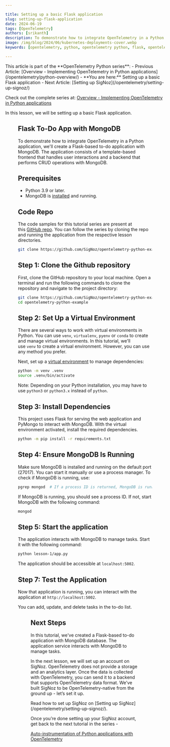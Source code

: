 ```yaml
---

title: Setting up a basic Flask application
slug: setting-up-flask-application
date: 2024-06-19
tags: [OpenTelemetry]
authors: [srikanth]
description: To demonstrate how to integrate OpenTelemetry in a Python application, we'll create a Flask-based to-do application with MongoDB. The application consists of a template-based frontend that handles user interactions and a backend that performs CRUD operations with MongoDB..
image: /img/blog/2024/06/kubernetes-deployments-cover.webp
keywords: [opentelemetry, python, opentelemetry python, flask, opentelemetry flask]

---
```

<Admonition type="info">
This article is part of the **OpenTelemetry Python series**:
- Previous Article: [Overview - Implementing OpenTelemetry in Python applications](/opentelemetry/python-overview/)
- **You are here:** Setting up a basic Flask application
- Next Article: [Setting up SigNoz](/opentelemetry/setting-up-signoz/)

Check out the complete series at: [Overview - Implementing OpenTelemetry in Python applications](/opentelemetry/python-overview/)
</Admonition>

In this lesson, we will be setting up a basic Flask application.

<Figure src="/img/opentelemetry/2024/06/setting-up-flask-app-cover.webp" alt="d" caption="" />

## Flask To-Do App with MongoDB

To demonstrate how to integrate OpenTelemetry in a Python application, we'll create a Flask-based to-do application with MongoDB. The application consists of a template-based frontend that handles user interactions and a backend that performs CRUD operations with MongoDB.

## Prerequisites

- Python 3.9 or later.
- MongoDB is <a href="https://www.mongodb.com/docs/manual/administration/install-community/" rel="noopener noreferrer nofollow" target="_blank">installed</a> and running.

## Code Repo

The code samples for this tutorial series are present at this [GitHub repo](https://github.com/SigNoz/opentelemetry-python-example). You can follow the series by cloning the repo and running the application from the respective lesson directories.

```bash
git clone https://github.com/SigNoz/opentelemetry-python-example.git
```

## Step 1: Clone the Github repository

First, clone the GitHub repository to your local machine. Open a terminal and run the following commands to clone the repository and navigate to the project directory:

```bash
git clone https://github.com/SigNoz/opentelemetry-python-example.git
cd opentelemetry-python-example
```

## Step 2: Set Up a Virtual Environment

There are several ways to work with virtual environments in Python. You can use `venv`, `virtualenv`, `pyenv` or `conda` to create and manage virtual environments. In this tutorial, we'll use `venv` to create a virtual environment. However, you can use any method you prefer.

Next, set up a <a href="https://docs.python.org/3/library/venv.html" rel="noopener noreferrer nofollow" target="_blank">virtual environment</a> to manage dependencies:

```bash
python -m venv .venv
source .venv/bin/activate
```

Note: Depending on your Python installation, you may have to use `python3` or `python3.x` instead of `python`.

## Step 3: Install Dependencies

This project uses Flask for serving the web application and PyMongo to interact with MongoDB. With the virtual environment activated, install the required dependencies.

```bash
python -m pip install -r requirements.txt
```

## Step 4: Ensure MongoDB Is Running

Make sure MongoDB is installed and running on the default port (27017). You can start it manually or use a process manager. To check if MongoDB is running, use:

```bash
pgrep mongod  # If a process ID is returned, MongoDB is running
```

If MongoDB is running, you should see a process ID. If not, start MongoDB with the following command:

```bash
mongod
```

## Step 5: Start the application

The application interacts with MongoDB to manage tasks. Start it with the following command:

```bash
python lesson-1/app.py
```

The application should be accessible at `localhost:5002`.

## Step 7: Test the Application

Now that application is running, you can interact with the application at `http://localhost:5002`. 

You can add, update, and delete tasks in the to-do list.

<Figure src="/img/opentelemetry/2024/06/6-tasks.webp" alt="Sample Flask To-so application running on local host" caption="Sample Flask To-so application running on local host" />

## Next Steps

In this tutorial, we've created a Flask-based to-do application with MongoDB database. The application service interacts with MongoDB to manage tasks.

In the next lesson, we will set up an account on SigNoz. OpenTelemetry does not provide a storage and an analytics layer. Once the data is collected with OpenTelemetry, you can send it to a backend that supports OpenTelemetry data format. We’ve built SigNoz to be OpenTelemetry-native from the ground up - let’s set it up.



<Admonition type="info">
Read how to set up SigNoz on [Setting up SigNoz](/opentelemetry/setting-up-signoz/).

Once you’re done setting up your SigNoz account, get back to the next tutorial in the series -

[Auto-instrumentation of Python applications with OpenTelemetry](/opentelemetry/python-auto-instrumentation/)
</Admonition>

